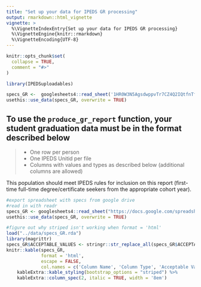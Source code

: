 ---
title: "Set up your data for IPEDS GR processing"
output: rmarkdown::html_vignette
vignette: >
  %\VignetteIndexEntry{Set up your data for IPEDS GR processing}
  %\VignetteEngine{knitr::rmarkdown}
  %\VignetteEncoding{UTF-8}
---

```{r, include = FALSE}
knitr::opts_chunk$set(
  collapse = TRUE,
  comment = "#>"
)
```

```{r setup, eval=FALSE, echo=FALSE}
library(IPEDSuploadables)
```

```{r spectsimport, eval = FALSE, echo = FALSE}
specs_GR <-  googlesheets4::read_sheet('1HR0W3N5AgsdwppvTr7CZ4Q2IQtfnTfXMJsSP8l-JtLQ')
usethis::use_data(specs_GR, overwrite = TRUE) 
```

## To use the `produce_gr_report` function, your student graduation data must be in the format described below

>
* One row per person
* One IPEDS Unitid per file
* Columns with values and types as described below (additional columns are allowed)

This population should meet IPEDS rules for inclusion on this report (first-time full-time degree/certificate seekers from the appropriate cohort year).


```{r create_data_file_in_package, eval=FALSE, echo=FALSE}
#export spreadsheet with specs from google drive
#read in with readr
specs_GR <- googlesheets4::read_sheet("https://docs.google.com/spreadsheets/d/1HR0W3N5AgsdwppvTr7CZ4Q2IQtfnTfXMJsSP8l-JtLQ/edit#gid=0", sheet = 1)
usethis::use_data(specs_GR, overwrite = TRUE)
```


```{r specstable, echo=FALSE, warning=FALSE, message=FALSE}
#figure out why striped isn't working when format = 'html'
load("../data/specs_GR.rda")
library(magrittr)
specs_GR$ACCEPTABLE_VALUES <- stringr::str_replace_all(specs_GR$ACCEPTABLE_VALUES, pattern = "\\n", replacement = "<br>")
knitr::kable(specs_GR, 
             format = 'html',
             escape = FALSE,
             col.names = c('Column Name', 'Column Type', 'Acceptable Value - Definition')) %>%
    kableExtra::kable_styling(bootstrap_options = "striped") %>%
    kableExtra::column_spec(2, italic = TRUE, width = '8em')
```


